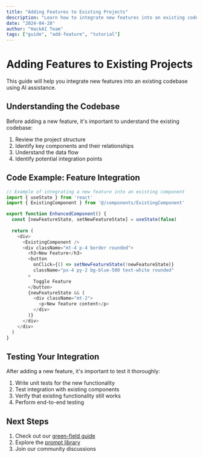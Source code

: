 ```yaml
---
title: "Adding Features to Existing Projects"
description: "Learn how to integrate new features into an existing codebase with AI assistance"
date: "2024-04-28"
author: "HackAI Team"
tags: ["guide", "add-feature", "tutorial"]
---
```


# Adding Features to Existing Projects

This guide will help you integrate new features into an existing codebase using AI assistance.

## Understanding the Codebase

Before adding a new feature, it's important to understand the existing codebase:

1. Review the project structure
2. Identify key components and their relationships
3. Understand the data flow
4. Identify potential integration points

## Code Example: Feature Integration

```typescript
// Example of integrating a new feature into an existing component
import { useState } from 'react'
import { ExistingComponent } from '@/components/ExistingComponent'

export function EnhancedComponent() {
  const [newFeatureState, setNewFeatureState] = useState(false)
  
  return (
    <div>
      <ExistingComponent />
      <div className="mt-4 p-4 border rounded">
        <h3>New Feature</h3>
        <button 
          onClick={() => setNewFeatureState(!newFeatureState)}
          className="px-4 py-2 bg-blue-500 text-white rounded"
        >
          Toggle Feature
        </button>
        {newFeatureState && (
          <div className="mt-2">
            <p>New feature content</p>
          </div>
        )}
      </div>
    </div>
  )
}
```

## Testing Your Integration

After adding a new feature, it's important to test it thoroughly:

1. Write unit tests for the new functionality
2. Test integration with existing components
3. Verify that existing functionality still works
4. Perform end-to-end testing

## Next Steps

1. Check out our [green-field guide](/guides/green-field)
2. Explore the [prompt library](/resources/prompt-library)
3. Join our community discussions 